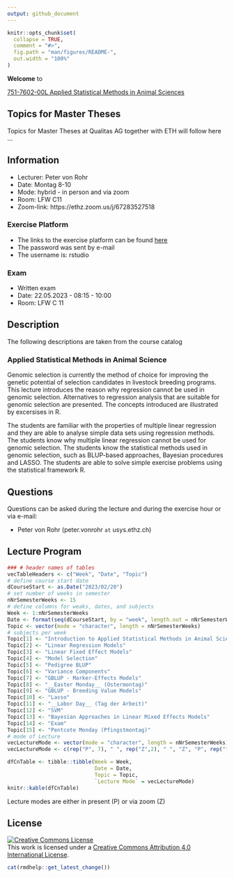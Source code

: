 ```yaml
---
output: github_document
---
```


<!-- README.md is generated from README.Rmd. Please edit that file -->

```r
knitr::opts_chunk$set(
  collapse = TRUE,
  comment = "#>",
  fig.path = "man/figures/README-",
  out.width = "100%"
)
```

__Welcome__ to 

[751-7602-00L  Applied Statistical Methods in Animal Sciences](https://www.vvz.ethz.ch/Vorlesungsverzeichnis/lerneinheit.view?semkez=2023S&ansicht=ALLE&lerneinheitId=168899&lang=en)


## Topics for Master Theses
Topics for Master Theses at Qualitas AG together with ETH will follow here ...


## Information
- Lecturer: Peter von Rohr
- Date: Montag 8-10
- Mode: hybrid - in person and via zoom
- Room: LFW C11 
- Zoom-link: https://ethz.zoom.us/j/67283527518


### Exercise Platform
- The links to the exercise platform can be found [here](https://charlotte-ngs.github.io/asmss2023/misc/20230227_rexpf_student_links.html)
- The password was sent by e-mail
- The username is: rstudio


### Exam
- Written exam
- Date: 22.05.2023 - 08:15 - 10:00
- Room: LFW C 11


## Description
The following descriptions are taken from the course catalog

### Applied Statistical Methods in Animal Science
Genomic selection is currently the method of choice for improving the genetic potential of selection candidates in livestock breeding programs. This lecture introduces the reason why regression cannot be used in genomic selection. Alternatives to regression analysis that are suitable for genomic selection are presented. The concepts introduced are illustrated by excersises in R.

The students are familiar with the properties of multiple linear regression and they are able to analyse simple data sets using regression methods. The students know why multiple linear regression cannot be used for genomic selection. The students know the statistical methods used in genomic selection, such as BLUP-based approaches, Bayesian procedures and LASSO. The students are able to solve simple exercise problems using the statistical framework R.


## Questions
Questions can be asked during the lecture and during the exercise hour or via e-mail: 

- Peter von Rohr (peter.vonrohr `at` usys.ethz.ch)


## Lecture Program
```r
### # header names of tables
vecTableHeaders <- c("Week", "Date", "Topic")
# define course start date
dCourseStart <- as.Date("2023/02/20")
# set number of weeks in semester
nNrSemesterWeeks <- 15
# define columns for weaks, dates, and subjects
Week <- 1:nNrSemesterWeeks
Date <- format(seq(dCourseStart, by = "week", length.out = nNrSemesterWeeks), "%d.%m")
Topic <- vector(mode = "character", length = nNrSemesterWeeks)
# subjects per week
Topic[1] <- "Introduction to Applied Statistical Methods in Animal Science"
Topic[2] <- "Linear Regression Models"
Topic[3] <- "Linear Fixed Effect Models"
Topic[4] <- "Model Selection"
Topic[5] <- "Pedigree BLUP"
Topic[6] <- "Variance Components"
Topic[7] <- "GBLUP - Marker-Effects Models"
Topic[8] <- "__Easter Monday__ (Ostermontag)"
Topic[9] <- "GBLUP - Breeding Value Models"
Topic[10] <- "Lasso"
Topic[11] <- "__Labor Day__ (Tag der Arbeit)" 
Topic[12] <- "SVM"
Topic[13] <- "Bayesian Approaches in Linear Mixed Effects Models"
Topic[14] <- "Exam" 
Topic[15] <- "Pentcote Monday (Pfingstmontag)"
# mode of Lecture
vecLectureMode <- vector(mode = "character", length = nNrSemesterWeeks)
vecLectureMode <- c(rep("P", 7), " ", rep("Z",2), " ", "Z", "P", rep("",2))

dfCnTable <- tibble::tibble(Week = Week, 
                            Date = Date, 
                            Topic = Topic, 
                            `Lecture Mode` = vecLectureMode)
knitr::kable(dfCnTable)
```

Lecture modes are either in present (P) or via zoom (Z)

## License

<a rel="license" href="http://creativecommons.org/licenses/by/4.0/"><img alt="Creative Commons License" style="border-width:0" src="https://i.creativecommons.org/l/by/4.0/88x31.png" /></a><br />This work is licensed under a <a rel="license" href="http://creativecommons.org/licenses/by/4.0/">Creative Commons Attribution 4.0 International License</a>.


```r
cat(rmdhelp::get_latest_change())
```

